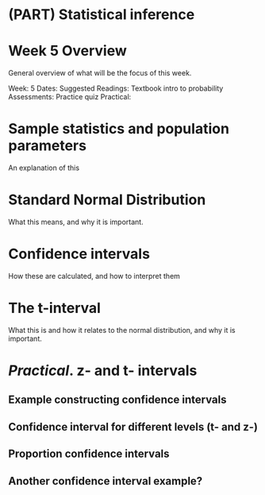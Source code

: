 # (PART) Statistical inference {-}

# Week 5 Overview {-#Week5}

General overview of what will be the focus of this week.

Week: 5
Dates: 
Suggested Readings: Textbook intro to probability
Assessments: Practice quiz
Practical:

# Sample statistics and population parameters

An explanation of this

# Standard Normal Distribution

What this means, and why it is important.

# Confidence intervals

How these are calculated, and how to interpret them

# The t-interval


What this is and how it relates to the normal distribution, and why it is important.

# _Practical_. z- and t- intervals


## Example constructing confidence intervals


## Confidence interval for different levels (t- and z-)


## Proportion confidence intervals


## Another confidence interval example?

